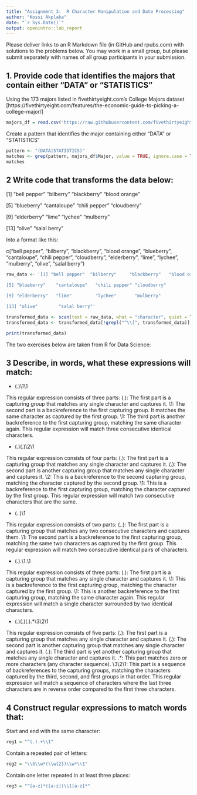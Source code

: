 ---
title: "Assignment 3:  R Character Manipulation and Date Processing"
author: "Kossi Akplaka"
date: "`r Sys.Date()`"
output: openintro::lab_report
---

Please deliver links to an R Markdown file (in GitHub and rpubs.com) with solutions to the problems below.  You may work in a small group, but please submit separately with names of all group participants in your submission.

## 1. Provide code that identifies the majors that contain either "DATA" or "STATISTICS"

Using the 173 majors listed in fivethirtyeight.com’s College Majors dataset [https://fivethirtyeight.com/features/the-economic-guide-to-picking-a-college-major/] 

```{r load-data}
majors_df = read.csv('https://raw.githubusercontent.com/fivethirtyeight/data/master/college-majors/recent-grads.csv', header = TRUE)
```

Create a pattern that identifies the major containing either "DATA" or "STATISTICS"
```{r return-data-stats-major}
pattern <- "(DATA|STATISTICS)"
matches <- grep(pattern, majors_df$Major, value = TRUE, ignore.case = TRUE)
matches
```

## 2 Write code that transforms the data below:

[1] "bell pepper"  "bilberry"     "blackberry"   "blood orange"

[5] "blueberry"    "cantaloupe"   "chili pepper" "cloudberry"  

[9] "elderberry"   "lime"         "lychee"       "mulberry"    

[13] "olive"        "salal berry"

Into a format like this:

c("bell pepper", "bilberry", "blackberry", "blood orange", "blueberry", "cantaloupe", "chili pepper", "cloudberry", "elderberry", "lime", "lychee", "mulberry", "olive", "salal berry")


```{r transformed-data}
raw_data <- '[1] "bell pepper"  "bilberry"     "blackberry"   "blood orange"

[5] "blueberry"    "cantaloupe"   "chili pepper" "cloudberry"  

[9] "elderberry"   "lime"         "lychee"       "mulberry"    

[13] "olive"        "salal berry"'

transformed_data <- scan(text = raw_data, what = "character", quiet = TRUE, quote = "\"")
transformed_data <- transformed_data[!grepl("^\\[", transformed_data)]

print(transformed_data)
```


The two exercises below are taken from R for Data Science:

## 3 Describe, in words, what these expressions will match:

- (.)\1\1

This regular expression consists of three parts:
(.): The first part is a capturing group that matches any single character and captures it.
\1: The second part is a backreference to the first capturing group. It matches the same character as captured by the first group.
\1: The third part is another backreference to the first capturing group, matching the same character again.
This regular expression will match three consecutive identical characters.

- (.)(.)\\2\\1

This regular expression consists of four parts:
(.): The first part is a capturing group that matches any single character and captures it.
(.): The second part is another capturing group that matches any single character and captures it.
\\2: This is a backreference to the second capturing group, matching the character captured by the second group.
\\1: This is a backreference to the first capturing group, matching the character captured by the first group.
This regular expression will match two consecutive characters that are the same.

- (..)\1

This regular expression consists of two parts:
(..): The first part is a capturing group that matches any two consecutive characters and captures them.
\1: The second part is a backreference to the first capturing group, matching the same two characters as captured by the first group.
This regular expression will match two consecutive identical pairs of characters.

- (.).\\1.\\1

This regular expression consists of three parts:
(.): The first part is a capturing group that matches any single character and captures it.
\\1: This is a backreference to the first capturing group, matching the character captured by the first group.
\\1: This is another backreference to the first capturing group, matching the same character again.
This regular expression will match a single character surrounded by two identical characters.

- (.)(.)(.).*\\3\\2\\1

This regular expression consists of five parts:
(.): The first part is a capturing group that matches any single character and captures it.
(.): The second part is another capturing group that matches any single character and captures it.
(.): The third part is yet another capturing group that matches any single character and captures it.
.*: This part matches zero or more characters (any character sequence).
\\3\\2\\1: This part is a sequence of backreferences to the capturing groups, matching the characters captured by the third, second, and first groups in that order.
This regular expression will match a sequence of characters where the last three characters are in reverse order compared to the first three characters.


## 4 Construct regular expressions to match words that:

 Start and end with the same character:
 
```{r}
reg1 = "^(.).+\\1"
```

 Contain a repeated pair of letters: 
```{r}
reg2 = "\\b\\w*(\\w{2})\\w*\\1"
```
 

 Contain one letter repeated in at least three places: 
```{r}
reg3 = "^[a-z]*([a-z])\\1[a-z]*"
```
 
 

 
